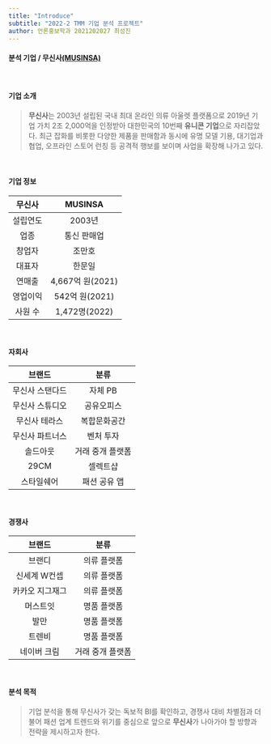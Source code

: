 ```yaml
---
title: "Introduce"
subtitle: "2022-2 TMM 기업 분석 프로젝트"
author: 언론홍보학과 2021202027 최성진
---
```


#### 분석 기업 / 무신사[(MUSINSA)](https://www.musinsa.com/app/)

|
|

#### 기업 소개
> **무신사**는 2003년 설립된 국내 최대 온라인 의류 아울렛 플랫폼으로 2019년 기업 가치 2조 2,000억을 인정받아 대한민국의 10번째 **유니콘 기업**으로 자리잡았다. 최근 잡화를 비롯한 다양한 제품을 판매함과 동시에 유명 모델 기용, 대기업과 협업, 오프라인 스토어 런칭 등 공격적 행보를 보이며 사업을 확장해 나가고 있다.

|
|

#### 기업 정보
|      무신사     |      MUSINSA     |
|:---------------:|:----------------:|
|     설립연도    |      2003년      |
|       업종      |    통신 판매업   |
|      창업자     |      조만호      |
|      대표자     |      한문일      |
|      연매출     | 4,667억 원(2021) |
|     영업이익    |  542억 원(2021)  |
|      사원 수    |   1,472명(2022)  |

|
|

#### 자회사
|      브랜드     |       분류       |
|:---------------:|:----------------:|
| 무신사 스탠다드 |      자체 PB     |
| 무신사 스튜디오 |    공유오피스    |
|  무신사 테라스  |   복합문화공간   |
| 무신사 파트너스 |     벤처 투자    |
|     솔드아웃    | 거래 중개 플랫폼 |
|       29CM      |      셀렉트샵    |
|    스타일쉐어   |   패션 공유 앱   |

|
|

#### 경쟁사
|      브랜드     |       분류       |
|:---------------:|:----------------:|
|      브랜디     |    의류 플랫폼   |
|  신세계 W컨셉   |    의류 플랫폼   |
| 카카오 지그재그 |    의류 플랫폼   |
|     머스트잇    |    명품 플랫폼   |
|       발만      |    명품 플랫폼   |
|      트렌비     |    명품 플랫폼   |
|   네이버 크림   | 거래 중개 플랫폼 |

|
|

#### 분석 목적
> 기업 분석을 통해 무신사가 갖는 독보적 BI를 확인하고, 경쟁사 대비 차별점과 더불어 패션 업계 트렌드와 위기를 중심으로 앞으로 **무신사**가 나아가야 할 방향과 전략을 제시하고자 한다.
